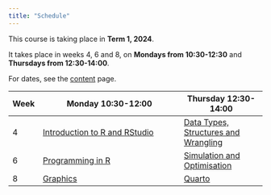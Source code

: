 ```yaml
---
title: "Schedule"
---
```


This course is taking place in **Term 1, 2024**. 

It takes place in weeks 4, 6 and 8, on **Mondays from 10:30-12:30** and **Thursdays from 12:30-14:00**. 

For dates, see the [content](content.qmd) page.


| Week | Monday 10:30-12:00                                                   | Thursday 12:30-14:00                            |
|------|----------------------------------------------------------------------|----------------------------------------|
| 4    | [Introduction to R and RStudio](/content/01-intro/index.qmd)         | [Data Types, Structures and Wrangling](/content/02-data-wrangling/index.qmd)   |
| 6    | [Programming in R](/content/03-programming/index.qmd)                | [Simulation and Optimisation](/content/04-sim-optim/index.qmd)                                 |
| 8    | [Graphics](/content/05-graphics/index.qmd)                           | [Quarto](/content/06-quarto/index.qmd) |